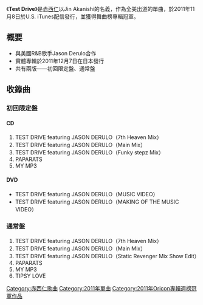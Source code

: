 《'''Test Drive'''》是[[赤西仁|赤西仁]]以Jin Akanishi的名義，作為全美出道的單曲，於2011年11月8日於U.S. iTunes配信發行，並獲得舞曲榜專輯冠軍。

== 概要 ==
*與美國R&B歌手Jason Derulo合作
*實體專輯於2011年12月7日在日本發行
*共有兩版——初回限定盤、通常盤

== 收錄曲 ==
=== 初回限定盤 === 
==== CD ====
#TEST DRIVE featuring JASON DERULO（7th Heaven Mix）
#TEST DRIVE featuring JASON DERULO（Main Mix）
#TEST DRIVE featuring JASON DERULO（Funky stepz Mix）
#PAPARATS
#MY MP3
==== DVD ====
*TEST DRIVE featuring JASON DERULO（MUSIC VIDEO）
*TEST DRIVE featuring JASON DERULO（MAKING OF THE MUSIC VIDEO）

=== 通常盤 ===
#TEST DRIVE featuring JASON DERULO（7th Heaven Mix）
#TEST DRIVE featuring JASON DERULO（Main Mix）
#TEST DRIVE featuring JASON DERULO（Static Revenger Mix Show Edit）
#PAPARATS
#MY MP3
#TIPSY LOVE

{{Oricon專輯週榜冠軍 (2011年)|2011年12月19日}}

[[Category:赤西仁歌曲|Category:赤西仁歌曲]]
[[Category:2011年單曲|Category:2011年單曲]]
[[Category:2011年Oricon專輯週榜冠軍作品|Category:2011年Oricon專輯週榜冠軍作品]]